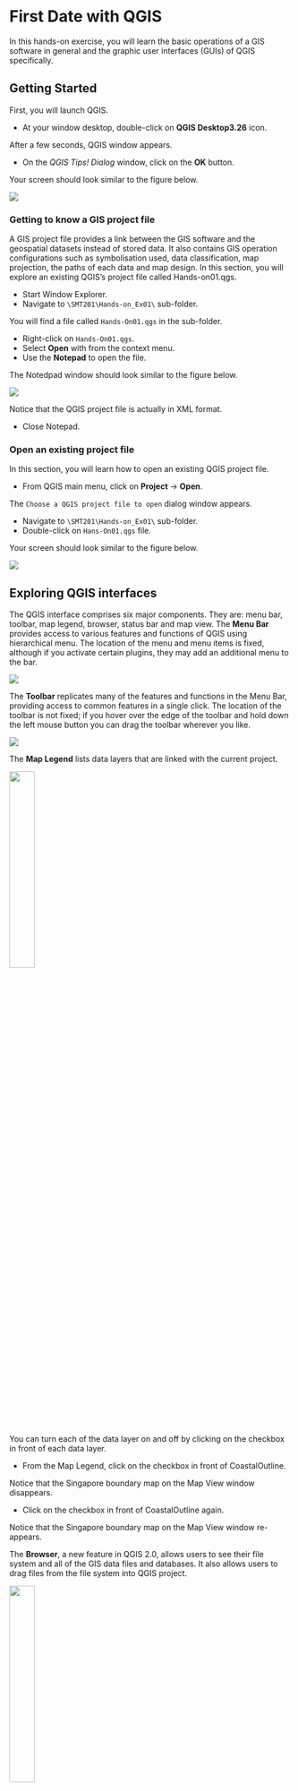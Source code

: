 # First Date with QGIS

In this hands-on exercise, you will learn the basic operations of a GIS software in general and the graphic user interfaces (GUIs) of QGIS specifically.

## Getting Started

First, you will launch QGIS.

-   At your window desktop, double-click on **QGIS Desktop3.26** icon.

After a few seconds, QGIS window appears.

-   On the *QGIS Tips! Dialog* window, click on the **OK** button.

Your screen should look similar to the figure below.

![](img/image1-5.jpg)

### Getting to know a GIS project file

A GIS project file provides a link between the GIS software and the geospatial datasets instead of stored data. It also contains GIS operation configurations such as symbolisation used, data classification, map projection, the paths of each data and map design. In this section, you will explore an existing QGIS's project file called Hands-on01.qgs.

-   Start Window Explorer.
-   Navigate to `\SMT201\Hands-on_Ex01\` sub-folder.

You will find a file called `Hands-On01.qgs` in the sub-folder.

-   Right-click on `Hands-On01.qgs`.
-   Select **Open** with from the context menu.
-   Use the **Notepad** to open the file.

The Notedpad window should look similar to the figure below.

![](img/image1-6.jpg)

Notice that the QGIS project file is actually in XML format.

-   Close Notepad.

### Open an existing project file

In this section, you will learn how to open an existing QGIS project file.

-   From QGIS main menu, click on **Project** -\> **Open**.

The `Choose a QGIS project file to open` dialog window appears.

-   Navigate to `\SMT201\Hands-on_Ex01\` sub-folder.
-   Double-click on `Hans-On01.qgs` file.

Your screen should look similar to the figure below.

![](img/image1-7.jpg)

## Exploring QGIS interfaces

The QGIS interface comprises six major components. They are: menu bar, toolbar, map legend, browser, status bar and map view. The **Menu Bar** provides access to various features and functions of QGIS using hierarchical menu. The location of the menu and menu items is fixed, although if you activate certain plugins, they may add an additional menu to the bar.

![](img/image1-8.jpg)

The **Toolbar** replicates many of the features and functions in the Menu Bar, providing access to common features in a single click. The location of the toolbar is not fixed; if you hover over the edge of the toolbar and hold down the left mouse button you can drag the toolbar wherever you like.

![](img/image1-9.jpg)

The **Map Legend** lists data layers that are linked with the current project.

![](img/image1-10.jpg){width="30%"}

You can turn each of the data layer on and off by clicking on the checkbox in front of each data layer.

-   From the Map Legend, click on the checkbox in front of CoastalOutline.

Notice that the Singapore boundary map on the Map View window disappears.

-   Click on the checkbox in front of CoastalOutline again.

Notice that the Singapore boundary map on the Map View window re-appears.

The **Browser**, a new feature in QGIS 2.0, allows users to see their file system and all of the GIS data files and databases. It also allows users to drag files from the file system into QGIS project.

![](img/image1-11.jpg){width="30%"}

The **Status Bar** shows the current scale of the map view, the coordinates of the current position of the cursor and the coordinate system used by the project. When a computation operation such as buffering is used, the progress meters will appear here to show the progress of the operations.

![](img/image1-12.jpg)

Last but not least, the **Map View** window displays all the active layers in the project.

## Navigating the Map View

### Navigating around a GIS view

In this section, you will learn how to navigate around the Map View. First, you will work with the navigation tools.

![](img/image1-13.jpg){width="30%"}

-   From the **Toolbar**, click on the **Zoom In** tool.
-   Hover the mouse to the centre of Singapore, click once.

Your screen should look similar to the figure below.

![](img/image1-14.jpg)

Notice that the map layer zooms into a new extent.

Now, you want to return to the previous extent.

-   From **Map Navigation Toolbar**, click on the **Zoom Last** tool.

Notice that the map view returns to the initial extant now.

Next, you will learn how to zoom into a specific location using the Zoom In tool. For example, we would like to zoom into the mark area as shown in the figure below.

-   From **Map Navigation Toolbar**, click on the **Zoom In** tool.
-   Hover the mouse over Punggol Planning Area.
-   Press on the left button of the mouse, drag to form a rectangle around Puggol Planning Area.
-   Release the left button.

Your screen should look similar to the figure below. Notice that the URA MP2014 Landuse Plan layer appears now.

![](img/image1-15.jpg)

Next, you will return to the previous extent using alternative zooming tool.

-   From **Map Navigation Toolbar**, click on the **Zoom to Layer** tool.

Notice that the map view returns to the previous state and *URA MP2014 Landuse Plan* layers are turned off again.

> DIY: Try out the remaining navigation tools in **Map Navigation Toolbar**.

### Map Navigation by changing the map scale

In this section, you will learn how to change the map view by changing the map scale.

-   From the **Status bar** (located below Map View), click on the drop-down list of **Scale**.
-   Select **1:25,000**.
-   Use the **Pan tool** to move the map area so that it looks similar to the figure below.

![](img/image1-16.jpg)

-   From the **Scale** of at the **Status bar**, click on the drop-down list again.
-   Select **1:4500**.

Your screen should look similar to the figure below. Notice that more detail appears when the map scale increases.

![](img/image1-17.jpg)

## Exploring GIS data

In this section, you will learn how to interact with the features that appear in the Map View and retrieve their corresponding attribute information.

### Exploring GIS Layer

In this sub-section, you will learn how to explore the information of individual GIS layer.

-   From the **Map Legend** window, right-click on `Building` layer.
-   Select **Properties** from the context menu.

The Layer Properties of Building layer appears. It provides the full metadata of Building layer, it symbolization configuration and the data fields.

![](img/image1-18.jpg)

By default, QGIS will display the general information of the selected layer. You can retrieve other information or configurations of the layer by clicking on the appropriate tab.

The key information available are as follows:

-   Source shows the path of Building layer.
-   Storage reveals the file type, i.e. ESRI Shapefile format.
-   Geometry indicate the spatial object used to represent the real world feature.\
-   CRS shows the georeferencing information of the active layer (i.e. SVY21/Singapore TM).
-   Unit is the unit measurement of the active layer.

Let us examine other tab.

• Click on **Rendering** tab.

You screen should look similar to the figure below.

![](img/image1-19.jpg)

Note that and the minimum map scale is 5000. That explains why the building layer only appears when the map scale of Map View is less than or equal to 1:5000.

Next, you will explore the data fields of Building layer.

-   Click on the **Field** tab.

Your screen should look similar to the figure below.

![](img/image1-20.jpg)

Notice that there are 12 fields in the corresponding attribute table of Building layer. The Layer Properties window also shows the data type, length and precision of each field.

You will explore the other tabs in the next hands-on.

-   At the **Layer Properties** window, click on the cross button located at the upper right hand corner to close the window.

### Working with Identify Features tool

Using **Identify Features** tool to interact with a geographical feature and retrieve its corresponding attribute information is a two steps process. First, you need to make the layer of the feature active. Then, you will use the Identify Features tool to query the information.

In this section, you will learn how to query information of a selected Shopping feature (marks by a circle in the figure above).

• At the **Map Legend** window, click on `Shopping` layer to make it active.

• Click on the **Identify Features** tool.

• At the **Map View** window, hovers the mouse over the shopping feature you are interested to query (the one marked in the figure above).

• Click on an shopping feature.

Your screen should look similar to the figure below.

![](img/image1-21.jpg)

Notice that the selected shopping feature was highlighted (i.e. in red) and the Identify Results window appears.

> DIY: Using the steps you had learned from this section, query a building feature, a road network feature and a URA planning area feature.

### Query Attribute Table

The ability to interactively select a geographic feature and query its associated attribute information is a very powerful feature of a GIS. However, there are times that you would like to see the attributes of all the features in a GIS layer. In this section, you will learn how to use QGIS's Open Attribute Table function to display the attribute table of a GIS layer.

• At the **Map Legend** window, right-click on `Building` layer.

• Select **Open Attribute Table** from the context menu.

The **Attribute table** window appears.

![](img/image1-22.jpg)

The table provide detail information of each geographical feature (i.e. building) such as building name, postal code, road name, block number, just to name a few of them.

> DIY: Using the steps you had learned from this section, review the attribute table of `Shopping` and `URA MP2014 Planning Area` layers.

## Spatial Bookmarking

Spatial Bookmarks allow us to "bookmark" a geographic location and return to it later. In this sub-section, you will learn how to create a spatial bookmark. You will also learn how to navigate using spatial bookmark.

### Create spatial bookmark

We are interested to create a bookmark for the downtown centre.

-   At the layer panel, right click on `Cadastral Lot`, select **Zoom to Layer(s)** from the context menu.\*

![](img02/image31.jpg)

-   From the menu bar, click on **View** -\> **New Spatial Boomark**.

![](img02/image32.jpg){width="360"}

Bookmark Editor dialog window appears.

![](img02/image33.jpg){width="300"}

-   For **Name:**, type `downtown centre`.

-   For **Save in**, select **Project Bookmarks** from the dropdown list. This will save the spatial bookmark in the project file.

-   Click **Save** button.

Now, you are ready to test if the newly create spatial bookmark works correctly.

First, we will zoom out to the extend of planning area.

> DIY: Using the steps you had learned from earlier section,zoom to the extend of `URA MP 2014 Planning Area` layer.

-   From the menu bar select **View** -\> **Show Spatial Bookmarks**.

![](img02/image34.jpg){width="360"}

Notice that a new item call Spatial Bookmarks is added on the Browser pane as shown in the screenshot below.

![](img02/image35.jpg){width="292"}

-   Double-click on downtown centre.

Notice that the view will zoom to the same map extend centre at the Downtown Centre you have saved as spatial bookmark not long ago.

> DIY: Choose a planning area i.e. Choa Chu Kang. Next, using the steps you had learned from earlier section, create a new spatial bookmark.

Whew! That was a lot to take in! Take a deep breath and relax. By now you should have a good understanding of the basic operations of QGIS. You can start playing with it and practice the techniques that you have learned.
